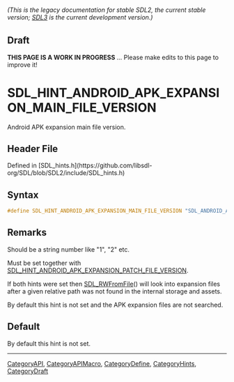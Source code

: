 ====== (This is the legacy documentation for stable SDL2, the current stable version; [https://wiki.libsdl.org/SDL3/ SDL3] is the current development version.) ======

== Draft ==

'''THIS PAGE IS A WORK IN PROGRESS''' ... Please make edits to this page to improve it!


<!-- #*^*^*^*^*See https://wiki.libsdl.org/SGEnumerations for details on editing this page*^*^*^*^* -->
= SDL_HINT_ANDROID_APK_EXPANSION_MAIN_FILE_VERSION =

Android APK expansion main file version.

== Header File ==

Defined in [SDL_hints.h](https://github.com/libsdl-org/SDL/blob/SDL2/include/SDL_hints.h)

== Syntax ==

<syntaxhighlight lang='c'>
#define SDL_HINT_ANDROID_APK_EXPANSION_MAIN_FILE_VERSION "SDL_ANDROID_APK_EXPANSION_MAIN_FILE_VERSION"</syntaxhighlight>

== Remarks ==

Should be a string number like "1", "2" etc.

Must be set together with
[[SDL_HINT_ANDROID_APK_EXPANSION_PATCH_FILE_VERSION]].

If both hints were set then [[SDL_RWFromFile]]() will look into expansion
files after a given relative path was not found in the internal storage and
assets.

By default this hint is not set and the APK expansion files are not
searched.

== Default ==

By default this hint is not set.

----
[[CategoryAPI]], [[CategoryAPIMacro]], [[CategoryDefine]], [[CategoryHints]], [[CategoryDraft]]
<!-- #See the Style Guide for instructions on editing the footer. -->


